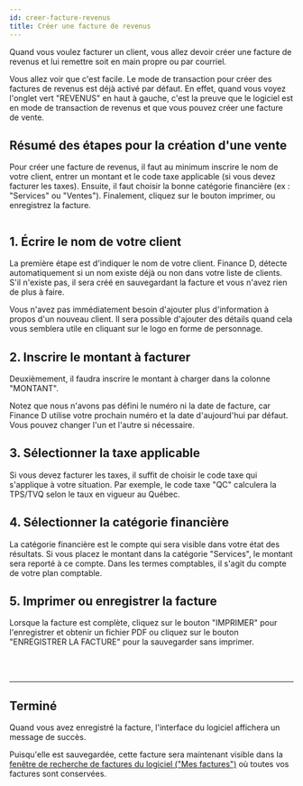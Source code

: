 ```yaml
---
id: creer-facture-revenus
title: Créer une facture de revenus
---
```



Quand vous voulez facturer un client, vous allez devoir créer une facture de revenus
et lui remettre soit en main propre ou par courriel.

Vous allez voir que c'est facile.
Le mode de transaction pour créer des factures de revenus est déjà activé par défaut.
En effet, quand vous voyez l'onglet vert "REVENUS" en haut à gauche,
c'est la preuve que le logiciel est en mode de transaction de revenus
et que vous pouvez créer une facture de vente.

## Résumé des étapes pour la création d'une vente
Pour créer une facture de revenus, il faut au minimum inscrire le nom de votre client,
entrer un montant et le code taxe applicable (si vous devez facturer les taxes).
Ensuite, il faut choisir la bonne catégorie financière (ex : "Services" ou "Ventes").
Finalement, cliquez sur le bouton imprimer, ou enregistrez la facture.

<Image img={steps}/>
<br/>

## 1. Écrire le nom de votre client
La première étape est d'indiquer le nom de votre client.
Finance D, détecte automatiquement si un nom existe déjà ou non dans votre liste de clients.
S'il n'existe pas, il sera créé en sauvegardant la facture et vous n'avez rien de plus à faire.

Vous n'avez pas immédiatement besoin d'ajouter plus d'information à propos d'un nouveau client.
Il sera possible d'ajouter des détails quand cela vous semblera utile en cliquant sur le logo
en forme de personnage.

## 2. Inscrire le montant à facturer
Deuxièmement, il faudra inscrire le montant à charger dans la colonne "MONTANT".

Notez que nous n'avons pas défini le numéro ni la date de facture,
car Finance D utilise votre prochain numéro et la date d'aujourd'hui par défaut.
Vous pouvez changer l'un et l'autre si nécessaire.


## 3. Sélectionner la taxe applicable
Si vous devez facturer les taxes, il suffit de choisir le code taxe qui s'applique à votre situation.
Par exemple, le code taxe "QC" calculera la TPS/TVQ selon le taux en vigueur au Québec.


## 4. Sélectionner la catégorie financière
La catégorie financière est le compte qui sera visible dans votre état des résultats.
Si vous placez le montant dans la catégorie "Services", le montant sera reporté à ce compte.
Dans les termes comptables, il s'agit du compte de votre plan comptable.


## 5. Imprimer ou enregistrer la facture
Lorsque la facture est complète, cliquez sur le bouton
"IMPRIMER" pour l'enregistrer et obtenir un fichier PDF
ou cliquez sur le bouton "ENREGISTRER LA FACTURE" pour la sauvegarder sans imprimer.

<br/>
<br/>
<hr/>

## Terminé
Quand vous avez enregistré la facture, l'interface du logiciel affichera un message de succès.

Puisqu'elle est sauvegardée, cette facture sera maintenant visible dans
la [fenêtre de recherche de factures du logiciel ("Mes factures")](/docs/navigation/fenetre-recherche-de-facture)
où toutes vos factures sont conservées.

<Image img={success}/>

<br/>
<br/>
